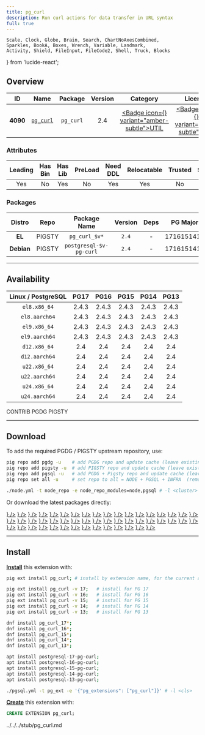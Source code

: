 ```yaml
---
title: pg_curl
description: Run curl actions for data transfer in URL syntax
full: true
---
```


    Scale, Clock, Globe, Brain, Search, ChartNoAxesCombined,
    Sparkles, BookA, Boxes, Wrench, Variable, Landmark,
    Activity, Shield, FileInput, FileCode2, Shell, Truck, Blocks
} from 'lucide-react';

## Overview

| <TooltipIconButton tooltip="Extension unique identifier" side="top">ID</TooltipIconButton> | <TooltipIconButton tooltip="Extension name" side="top">Name</TooltipIconButton> | <TooltipIconButton tooltip="Package name for installation" side="top">Package</TooltipIconButton> | <TooltipIconButton tooltip="Latest available extension version" side="top">Version</TooltipIconButton> | <TooltipIconButton tooltip="Extension category" side="top">Category</TooltipIconButton> | <TooltipIconButton tooltip="Open source license" side="top">License</TooltipIconButton> | <TooltipIconButton tooltip="Programming language" side="top">Lang</TooltipIconButton> |
|:--------:|:--------:|:----------:|:--------------:|:---------------------------------------:|:------------------------------------------------------:|:----:|
| **4090** | [`pg_curl`](https://github.com/RekGRpth/pg_curl) | `pg_curl` | 2.4 | <a href="/ext/util" className="no-underline"><Badge icon={<Wrench />} variant="amber-subtle">UTIL</Badge></a> | <a href="/ext/list/license#mit" className="no-underline"><Badge icon={<Scale />} variant="blue-subtle">MIT</Badge></a> | <a href="/ext/list/lang#c"><Badge icon={<FileCode2 />} variant="blue-subtle">C</Badge></a> |

### Attributes

| <TooltipIconButton tooltip="The Primary Leading extension in the Package" side="top">Leading</TooltipIconButton> | <TooltipIconButton tooltip="Contains binary utils" side="top">Has Bin</TooltipIconButton> | <TooltipIconButton tooltip="Contains .so shared library files" side="top">Has Lib</TooltipIconButton> | <TooltipIconButton tooltip="Requires preloading via shared_preload_libraries" side="top">PreLoad</TooltipIconButton> | <TooltipIconButton tooltip="Requires CREATE EXTENSION DDL command" side="top">Need DDL</TooltipIconButton> | <TooltipIconButton tooltip="Can be installed in any schema" side="top">Relocatable</TooltipIconButton> | <TooltipIconButton tooltip="Can be created by non-superuser" side="top">Trusted</TooltipIconButton> | <TooltipIconButton tooltip="Schemas used by this extension" side="top">Schemas</TooltipIconButton> |
|:-------:|:-------:|:-------:|:-------:|:--------:|:-----------:|:-------:|:-------:|
| Yes | No | Yes | No | Yes | Yes | No | - |

### Packages

| <TooltipIconButton tooltip="Linux distribution family, EL or Debian" side="top">Distro</TooltipIconButton> | <TooltipIconButton tooltip="Package repository" side="top">Repo</TooltipIconButton> | <TooltipIconButton tooltip="The RPM/DEB Package Name Pattern (replace $v with real pg major)" side="top">Package Name</TooltipIconButton> | <TooltipIconButton tooltip="Latest package version" side="top">Version</TooltipIconButton> | <TooltipIconButton tooltip="RPM/DEB Package dependencies" side="top">Deps</TooltipIconButton> | <TooltipIconButton tooltip="Available in these PostgreSQL Major Versions" side="top">PG Major</TooltipIconButton> |
|:----------:|:--------:|:------------------------:|:-----------:|:------------:|:------------------:|
|   **EL**   | <Badge variant="amber-subtle"><span className="font-bold">PIGSTY</span></Badge> | `pg_curl_$v*` | `2.4` | - | <Badge variant="green-subtle">17</Badge><Badge variant="green-subtle">16</Badge><Badge variant="green-subtle">15</Badge><Badge variant="green-subtle">14</Badge><Badge variant="green-subtle">13</Badge> |
| **Debian** | <Badge variant="amber-subtle"><span className="font-bold">PIGSTY</span></Badge> | `postgresql-$v-pg-curl` | `2.4` | - | <Badge variant="green-subtle">17</Badge><Badge variant="green-subtle">16</Badge><Badge variant="green-subtle">15</Badge><Badge variant="green-subtle">14</Badge><Badge variant="green-subtle">13</Badge> |



------

## Availability

| <TooltipIconButton tooltip="Linux Distro Arch / PostgreSQL Major Version" side="top">Linux / PostgreSQL </TooltipIconButton> | **PG17** | **PG16** | **PG15** | **PG14** | **PG13** |
|:-----:|:-----:|:-----:|:-----:|:-----:|:-----:|
| `el8.x86_64` | <Badge variant="blue-subtle">2.4.3</Badge> | <Badge variant="blue-subtle">2.4.3</Badge> | <Badge variant="blue-subtle">2.4.3</Badge> | <Badge variant="blue-subtle">2.4.3</Badge> | <Badge variant="blue-subtle">2.4.3</Badge> |
| `el8.aarch64` | <Badge variant="blue-subtle">2.4.3</Badge> | <Badge variant="blue-subtle">2.4.3</Badge> | <Badge variant="blue-subtle">2.4.3</Badge> | <Badge variant="blue-subtle">2.4.3</Badge> | <Badge variant="blue-subtle">2.4.3</Badge> |
| `el9.x86_64` | <Badge variant="blue-subtle">2.4.3</Badge> | <Badge variant="blue-subtle">2.4.3</Badge> | <Badge variant="blue-subtle">2.4.3</Badge> | <Badge variant="blue-subtle">2.4.3</Badge> | <Badge variant="blue-subtle">2.4.3</Badge> |
| `el9.aarch64` | <Badge variant="blue-subtle">2.4.3</Badge> | <Badge variant="blue-subtle">2.4.3</Badge> | <Badge variant="blue-subtle">2.4.3</Badge> | <Badge variant="blue-subtle">2.4.3</Badge> | <Badge variant="blue-subtle">2.4.3</Badge> |
| `d12.x86_64` | <Badge variant="amber-subtle">2.4</Badge> | <Badge variant="amber-subtle">2.4</Badge> | <Badge variant="amber-subtle">2.4</Badge> | <Badge variant="amber-subtle">2.4</Badge> | <Badge variant="amber-subtle">2.4</Badge> |
| `d12.aarch64` | <Badge variant="amber-subtle">2.4</Badge> | <Badge variant="amber-subtle">2.4</Badge> | <Badge variant="amber-subtle">2.4</Badge> | <Badge variant="amber-subtle">2.4</Badge> | <Badge variant="amber-subtle">2.4</Badge> |
| `u22.x86_64` | <Badge variant="amber-subtle">2.4</Badge> | <Badge variant="amber-subtle">2.4</Badge> | <Badge variant="amber-subtle">2.4</Badge> | <Badge variant="amber-subtle">2.4</Badge> | <Badge variant="amber-subtle">2.4</Badge> |
| `u22.aarch64` | <Badge variant="amber-subtle">2.4</Badge> | <Badge variant="amber-subtle">2.4</Badge> | <Badge variant="amber-subtle">2.4</Badge> | <Badge variant="amber-subtle">2.4</Badge> | <Badge variant="amber-subtle">2.4</Badge> |
| `u24.x86_64` | <Badge variant="amber-subtle">2.4</Badge> | <Badge variant="amber-subtle">2.4</Badge> | <Badge variant="amber-subtle">2.4</Badge> | <Badge variant="amber-subtle">2.4</Badge> | <Badge variant="amber-subtle">2.4</Badge> |
| `u24.aarch64` | <Badge variant="amber-subtle">2.4</Badge> | <Badge variant="amber-subtle">2.4</Badge> | <Badge variant="amber-subtle">2.4</Badge> | <Badge variant="amber-subtle">2.4</Badge> | <Badge variant="amber-subtle">2.4</Badge> |

<Badge variant="green-subtle"><span className="font-black">CONTRIB</span></Badge> <Badge variant="blue-subtle"><span className="font-black">PGDG</span></Badge> <Badge variant="amber-subtle"><span className="font-black">PIGSTY</span></Badge>

------

## Download

To add the required PGDG / PIGSTY upstream repository, use:

```bash tab="pig"
pig repo add pgdg -u    # add PGDG repo and update cache (leave existing repos)
pig repo add pigsty -u  # add PIGSTY repo and update cache (leave existing repos)
pig repo add pgsql -u   # add PGDG + Pigsty repo and update cache (leave existing repos)
pig repo set all -u     # set repo to all = NODE + PGSQL + INFRA  (remove existing repos)
```
```bash tab="pigsty"
./node.yml -t node_repo -e node_repo_modules=node,pgsql # -l <cluster>
```

Or download the latest packages directly:

<Files>
    <Folder name="el8.x86_64">
        <a href="https://download.postgresql.org/pub/repos/yum/17/redhat/rhel-8-x86_64/pg_curl_17-2.4.3-1PGDG.rhel8.x86_64.rpm"><File name="pg_curl_17-2.4.3-1PGDG.rhel8.x86_64.rpm" icon={<Package className="text-emerald-500" />} /></a>
        <a href="https://download.postgresql.org/pub/repos/yum/16/redhat/rhel-8-x86_64/pg_curl_16-2.4.3-1PGDG.rhel8.x86_64.rpm"><File name="pg_curl_16-2.4.3-1PGDG.rhel8.x86_64.rpm" icon={<Package className="text-emerald-500" />} /></a>
        <a href="https://download.postgresql.org/pub/repos/yum/15/redhat/rhel-8-x86_64/pg_curl_15-2.4.3-1PGDG.rhel8.x86_64.rpm"><File name="pg_curl_15-2.4.3-1PGDG.rhel8.x86_64.rpm" icon={<Package className="text-emerald-500" />} /></a>
        <a href="https://download.postgresql.org/pub/repos/yum/14/redhat/rhel-8-x86_64/pg_curl_14-2.4.3-1PGDG.rhel8.x86_64.rpm"><File name="pg_curl_14-2.4.3-1PGDG.rhel8.x86_64.rpm" icon={<Package className="text-emerald-500" />} /></a>
        <a href="https://download.postgresql.org/pub/repos/yum/13/redhat/rhel-8-x86_64/pg_curl_13-2.4.3-1PGDG.rhel8.x86_64.rpm"><File name="pg_curl_13-2.4.3-1PGDG.rhel8.x86_64.rpm" icon={<Package className="text-emerald-500" />} /></a>
    </Folder>
    <Folder name="el8.aarch64">
        <a href="https://download.postgresql.org/pub/repos/yum/17/redhat/rhel-8-aarch64/pg_curl_17-2.4.3-1PGDG.rhel8.aarch64.rpm"><File name="pg_curl_17-2.4.3-1PGDG.rhel8.aarch64.rpm" icon={<Package className="text-orange-500" />} /></a>
        <a href="https://download.postgresql.org/pub/repos/yum/16/redhat/rhel-8-aarch64/pg_curl_16-2.4.3-1PGDG.rhel8.aarch64.rpm"><File name="pg_curl_16-2.4.3-1PGDG.rhel8.aarch64.rpm" icon={<Package className="text-orange-500" />} /></a>
        <a href="https://download.postgresql.org/pub/repos/yum/15/redhat/rhel-8-aarch64/pg_curl_15-2.4.3-1PGDG.rhel8.aarch64.rpm"><File name="pg_curl_15-2.4.3-1PGDG.rhel8.aarch64.rpm" icon={<Package className="text-orange-500" />} /></a>
        <a href="https://download.postgresql.org/pub/repos/yum/14/redhat/rhel-8-aarch64/pg_curl_14-2.4.3-1PGDG.rhel8.aarch64.rpm"><File name="pg_curl_14-2.4.3-1PGDG.rhel8.aarch64.rpm" icon={<Package className="text-orange-500" />} /></a>
        <a href="https://download.postgresql.org/pub/repos/yum/13/redhat/rhel-8-aarch64/pg_curl_13-2.4.3-1PGDG.rhel8.aarch64.rpm"><File name="pg_curl_13-2.4.3-1PGDG.rhel8.aarch64.rpm" icon={<Package className="text-orange-500" />} /></a>
    </Folder>
    <Folder name="el9.x86_64">
        <a href="https://download.postgresql.org/pub/repos/yum/17/redhat/rhel-9-x86_64/pg_curl_17-2.4.3-1PGDG.rhel9.x86_64.rpm"><File name="pg_curl_17-2.4.3-1PGDG.rhel9.x86_64.rpm" icon={<Package className="text-emerald-500" />} /></a>
        <a href="https://download.postgresql.org/pub/repos/yum/16/redhat/rhel-9-x86_64/pg_curl_16-2.4.3-1PGDG.rhel9.x86_64.rpm"><File name="pg_curl_16-2.4.3-1PGDG.rhel9.x86_64.rpm" icon={<Package className="text-emerald-500" />} /></a>
        <a href="https://download.postgresql.org/pub/repos/yum/15/redhat/rhel-9-x86_64/pg_curl_15-2.4.3-1PGDG.rhel9.x86_64.rpm"><File name="pg_curl_15-2.4.3-1PGDG.rhel9.x86_64.rpm" icon={<Package className="text-emerald-500" />} /></a>
        <a href="https://download.postgresql.org/pub/repos/yum/14/redhat/rhel-9-x86_64/pg_curl_14-2.4.3-1PGDG.rhel9.x86_64.rpm"><File name="pg_curl_14-2.4.3-1PGDG.rhel9.x86_64.rpm" icon={<Package className="text-emerald-500" />} /></a>
        <a href="https://download.postgresql.org/pub/repos/yum/13/redhat/rhel-9-x86_64/pg_curl_13-2.4.3-1PGDG.rhel9.x86_64.rpm"><File name="pg_curl_13-2.4.3-1PGDG.rhel9.x86_64.rpm" icon={<Package className="text-emerald-500" />} /></a>
    </Folder>
    <Folder name="el9.aarch64">
        <a href="https://download.postgresql.org/pub/repos/yum/17/redhat/rhel-9-aarch64/pg_curl_17-2.4.3-1PGDG.rhel9.aarch64.rpm"><File name="pg_curl_17-2.4.3-1PGDG.rhel9.aarch64.rpm" icon={<Package className="text-orange-500" />} /></a>
        <a href="https://download.postgresql.org/pub/repos/yum/16/redhat/rhel-9-aarch64/pg_curl_16-2.4.3-1PGDG.rhel9.aarch64.rpm"><File name="pg_curl_16-2.4.3-1PGDG.rhel9.aarch64.rpm" icon={<Package className="text-orange-500" />} /></a>
        <a href="https://download.postgresql.org/pub/repos/yum/15/redhat/rhel-9-aarch64/pg_curl_15-2.4.3-1PGDG.rhel9.aarch64.rpm"><File name="pg_curl_15-2.4.3-1PGDG.rhel9.aarch64.rpm" icon={<Package className="text-orange-500" />} /></a>
        <a href="https://download.postgresql.org/pub/repos/yum/14/redhat/rhel-9-aarch64/pg_curl_14-2.4.3-1PGDG.rhel9.aarch64.rpm"><File name="pg_curl_14-2.4.3-1PGDG.rhel9.aarch64.rpm" icon={<Package className="text-orange-500" />} /></a>
        <a href="https://download.postgresql.org/pub/repos/yum/13/redhat/rhel-9-aarch64/pg_curl_13-2.4.3-1PGDG.rhel9.aarch64.rpm"><File name="pg_curl_13-2.4.3-1PGDG.rhel9.aarch64.rpm" icon={<Package className="text-orange-500" />} /></a>
    </Folder>
    <Folder name="d12.x86_64">
        <a href="https://repo.pigsty.io/apt/pgsql/bookworm/pool/main/p/pg-curl/postgresql-17-pg-curl_2.4-2PIGSTY~bookworm_amd64.deb"><File name="postgresql-17-pg-curl_2.4-2PIGSTY~bookworm_amd64.deb" icon={<Box className="text-emerald-500" />} /></a>
        <a href="https://repo.pigsty.io/apt/pgsql/bookworm/pool/main/p/pg-curl/postgresql-16-pg-curl_2.4-2PIGSTY~bookworm_amd64.deb"><File name="postgresql-16-pg-curl_2.4-2PIGSTY~bookworm_amd64.deb" icon={<Box className="text-emerald-500" />} /></a>
        <a href="https://repo.pigsty.io/apt/pgsql/bookworm/pool/main/p/pg-curl/postgresql-15-pg-curl_2.4-2PIGSTY~bookworm_amd64.deb"><File name="postgresql-15-pg-curl_2.4-2PIGSTY~bookworm_amd64.deb" icon={<Box className="text-emerald-500" />} /></a>
        <a href="https://repo.pigsty.io/apt/pgsql/bookworm/pool/main/p/pg-curl/postgresql-14-pg-curl_2.4-2PIGSTY~bookworm_amd64.deb"><File name="postgresql-14-pg-curl_2.4-2PIGSTY~bookworm_amd64.deb" icon={<Box className="text-emerald-500" />} /></a>
        <a href="https://repo.pigsty.io/apt/pgsql/bookworm/pool/main/p/pg-curl/postgresql-13-pg-curl_2.4-2PIGSTY~bookworm_amd64.deb"><File name="postgresql-13-pg-curl_2.4-2PIGSTY~bookworm_amd64.deb" icon={<Box className="text-emerald-500" />} /></a>
    </Folder>
    <Folder name="d12.aarch64">
        <a href="https://repo.pigsty.io/apt/pgsql/bookworm/pool/main/p/pg-curl/postgresql-17-pg-curl_2.4-2PIGSTY~bookworm_arm64.deb"><File name="postgresql-17-pg-curl_2.4-2PIGSTY~bookworm_arm64.deb" icon={<Box className="text-orange-500" />} /></a>
        <a href="https://repo.pigsty.io/apt/pgsql/bookworm/pool/main/p/pg-curl/postgresql-16-pg-curl_2.4-2PIGSTY~bookworm_arm64.deb"><File name="postgresql-16-pg-curl_2.4-2PIGSTY~bookworm_arm64.deb" icon={<Box className="text-orange-500" />} /></a>
        <a href="https://repo.pigsty.io/apt/pgsql/bookworm/pool/main/p/pg-curl/postgresql-15-pg-curl_2.4-2PIGSTY~bookworm_arm64.deb"><File name="postgresql-15-pg-curl_2.4-2PIGSTY~bookworm_arm64.deb" icon={<Box className="text-orange-500" />} /></a>
        <a href="https://repo.pigsty.io/apt/pgsql/bookworm/pool/main/p/pg-curl/postgresql-14-pg-curl_2.4-2PIGSTY~bookworm_arm64.deb"><File name="postgresql-14-pg-curl_2.4-2PIGSTY~bookworm_arm64.deb" icon={<Box className="text-orange-500" />} /></a>
        <a href="https://repo.pigsty.io/apt/pgsql/bookworm/pool/main/p/pg-curl/postgresql-13-pg-curl_2.4-2PIGSTY~bookworm_arm64.deb"><File name="postgresql-13-pg-curl_2.4-2PIGSTY~bookworm_arm64.deb" icon={<Box className="text-orange-500" />} /></a>
    </Folder>
    <Folder name="u22.x86_64">
        <a href="https://repo.pigsty.io/apt/pgsql/jammy/pool/main/p/pg-curl/postgresql-17-pg-curl_2.4-2PIGSTY~jammy_amd64.deb"><File name="postgresql-17-pg-curl_2.4-2PIGSTY~jammy_amd64.deb" icon={<Box className="text-emerald-500" />} /></a>
        <a href="https://repo.pigsty.io/apt/pgsql/jammy/pool/main/p/pg-curl/postgresql-16-pg-curl_2.4-2PIGSTY~jammy_amd64.deb"><File name="postgresql-16-pg-curl_2.4-2PIGSTY~jammy_amd64.deb" icon={<Box className="text-emerald-500" />} /></a>
        <a href="https://repo.pigsty.io/apt/pgsql/jammy/pool/main/p/pg-curl/postgresql-15-pg-curl_2.4-2PIGSTY~jammy_amd64.deb"><File name="postgresql-15-pg-curl_2.4-2PIGSTY~jammy_amd64.deb" icon={<Box className="text-emerald-500" />} /></a>
        <a href="https://repo.pigsty.io/apt/pgsql/jammy/pool/main/p/pg-curl/postgresql-14-pg-curl_2.4-2PIGSTY~jammy_amd64.deb"><File name="postgresql-14-pg-curl_2.4-2PIGSTY~jammy_amd64.deb" icon={<Box className="text-emerald-500" />} /></a>
        <a href="https://repo.pigsty.io/apt/pgsql/jammy/pool/main/p/pg-curl/postgresql-13-pg-curl_2.4-2PIGSTY~jammy_amd64.deb"><File name="postgresql-13-pg-curl_2.4-2PIGSTY~jammy_amd64.deb" icon={<Box className="text-emerald-500" />} /></a>
    </Folder>
    <Folder name="u22.aarch64">
        <a href="https://repo.pigsty.io/apt/pgsql/jammy/pool/main/p/pg-curl/postgresql-17-pg-curl_2.4-2PIGSTY~jammy_arm64.deb"><File name="postgresql-17-pg-curl_2.4-2PIGSTY~jammy_arm64.deb" icon={<Box className="text-orange-500" />} /></a>
        <a href="https://repo.pigsty.io/apt/pgsql/jammy/pool/main/p/pg-curl/postgresql-16-pg-curl_2.4-2PIGSTY~jammy_arm64.deb"><File name="postgresql-16-pg-curl_2.4-2PIGSTY~jammy_arm64.deb" icon={<Box className="text-orange-500" />} /></a>
        <a href="https://repo.pigsty.io/apt/pgsql/jammy/pool/main/p/pg-curl/postgresql-15-pg-curl_2.4-2PIGSTY~jammy_arm64.deb"><File name="postgresql-15-pg-curl_2.4-2PIGSTY~jammy_arm64.deb" icon={<Box className="text-orange-500" />} /></a>
        <a href="https://repo.pigsty.io/apt/pgsql/jammy/pool/main/p/pg-curl/postgresql-14-pg-curl_2.4-2PIGSTY~jammy_arm64.deb"><File name="postgresql-14-pg-curl_2.4-2PIGSTY~jammy_arm64.deb" icon={<Box className="text-orange-500" />} /></a>
        <a href="https://repo.pigsty.io/apt/pgsql/jammy/pool/main/p/pg-curl/postgresql-13-pg-curl_2.4-2PIGSTY~jammy_arm64.deb"><File name="postgresql-13-pg-curl_2.4-2PIGSTY~jammy_arm64.deb" icon={<Box className="text-orange-500" />} /></a>
    </Folder>
    <Folder name="u24.x86_64">
        <a href="https://repo.pigsty.io/apt/pgsql/noble/pool/main/p/pg-curl/postgresql-17-pg-curl_2.4-2PIGSTY~noble_amd64.deb"><File name="postgresql-17-pg-curl_2.4-2PIGSTY~noble_amd64.deb" icon={<Box className="text-emerald-500" />} /></a>
        <a href="https://repo.pigsty.io/apt/pgsql/noble/pool/main/p/pg-curl/postgresql-16-pg-curl_2.4-2PIGSTY~noble_amd64.deb"><File name="postgresql-16-pg-curl_2.4-2PIGSTY~noble_amd64.deb" icon={<Box className="text-emerald-500" />} /></a>
        <a href="https://repo.pigsty.io/apt/pgsql/noble/pool/main/p/pg-curl/postgresql-15-pg-curl_2.4-2PIGSTY~noble_amd64.deb"><File name="postgresql-15-pg-curl_2.4-2PIGSTY~noble_amd64.deb" icon={<Box className="text-emerald-500" />} /></a>
        <a href="https://repo.pigsty.io/apt/pgsql/noble/pool/main/p/pg-curl/postgresql-14-pg-curl_2.4-2PIGSTY~noble_amd64.deb"><File name="postgresql-14-pg-curl_2.4-2PIGSTY~noble_amd64.deb" icon={<Box className="text-emerald-500" />} /></a>
        <a href="https://repo.pigsty.io/apt/pgsql/noble/pool/main/p/pg-curl/postgresql-13-pg-curl_2.4-2PIGSTY~noble_amd64.deb"><File name="postgresql-13-pg-curl_2.4-2PIGSTY~noble_amd64.deb" icon={<Box className="text-emerald-500" />} /></a>
    </Folder>
    <Folder name="u24.aarch64">
        <a href="https://repo.pigsty.io/apt/pgsql/noble/pool/main/p/pg-curl/postgresql-17-pg-curl_2.4-2PIGSTY~noble_arm64.deb"><File name="postgresql-17-pg-curl_2.4-2PIGSTY~noble_arm64.deb" icon={<Box className="text-orange-500" />} /></a>
        <a href="https://repo.pigsty.io/apt/pgsql/noble/pool/main/p/pg-curl/postgresql-16-pg-curl_2.4-2PIGSTY~noble_arm64.deb"><File name="postgresql-16-pg-curl_2.4-2PIGSTY~noble_arm64.deb" icon={<Box className="text-orange-500" />} /></a>
        <a href="https://repo.pigsty.io/apt/pgsql/noble/pool/main/p/pg-curl/postgresql-15-pg-curl_2.4-2PIGSTY~noble_arm64.deb"><File name="postgresql-15-pg-curl_2.4-2PIGSTY~noble_arm64.deb" icon={<Box className="text-orange-500" />} /></a>
        <a href="https://repo.pigsty.io/apt/pgsql/noble/pool/main/p/pg-curl/postgresql-14-pg-curl_2.4-2PIGSTY~noble_arm64.deb"><File name="postgresql-14-pg-curl_2.4-2PIGSTY~noble_arm64.deb" icon={<Box className="text-orange-500" />} /></a>
        <a href="https://repo.pigsty.io/apt/pgsql/noble/pool/main/p/pg-curl/postgresql-13-pg-curl_2.4-2PIGSTY~noble_arm64.deb"><File name="postgresql-13-pg-curl_2.4-2PIGSTY~noble_arm64.deb" icon={<Box className="text-orange-500" />} /></a>
    </Folder>
</Files>

------

## Install

[**Install**](/docs/pgsql/extension/install) this extension with:

```bash tab="pig"
pig ext install pg_curl; # install by extension name, for the current active PG version

pig ext install pg_curl -v 17;   # install for PG 17
pig ext install pg_curl -v 16;   # install for PG 16
pig ext install pg_curl -v 15;   # install for PG 15
pig ext install pg_curl -v 14;   # install for PG 14
pig ext install pg_curl -v 13;   # install for PG 13
```
```bash tab="yum" 
dnf install pg_curl_17*;
dnf install pg_curl_16*;
dnf install pg_curl_15*;
dnf install pg_curl_14*;
dnf install pg_curl_13*;
```
```bash tab="apt" 
apt install postgresql-17-pg-curl;
apt install postgresql-16-pg-curl;
apt install postgresql-15-pg-curl;
apt install postgresql-14-pg-curl;
apt install postgresql-13-pg-curl;
```
```bash tab="ansible"
./pgsql.yml -t pg_ext -e '{"pg_extensions": ["pg_curl"]}' # -l <cls>
```

[**Create**](/docs/pgsql/extension/create) this extension with:

```sql
CREATE EXTENSION pg_curl;
```


<include>../../../stub/pg_curl.md</include>
